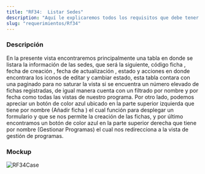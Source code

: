```yaml
---
title: "RF34:  Listar Sedes"
description: "Aquí le explicaremos todos los requisitos que debe tener para poder usar nuestro software."
slug: "requerimientos/Rf34"
---
```



<h3>Descripción</h3>
En la presente vista encontraremos principalmente una tabla en donde se listara la
información de las sedes, que será la siguiente, código ficha , fecha de creación
, fecha de actualización , estado y acciones en donde encontrara los iconos de editar
y cambiar estado, esta tabla contara con una paginado para no saturar la vista si
se encuentra un número elevado de fichas registradas, de igual manera cuenta con
un filtrado por nombre y por fecha como todas las vistas de nuestro programa. Por
otro lado, podemos apreciar un botón de color azul ubicado en la parte superior izquierda
que tiene por nombre (Añadir ficha ) el cual función para desplegar un formulario
y que se nos permite la creación de las fichas, y por último encontramos un botón
de color azul en la parte superior derecha que tiene por nombre (Gestionar Programas)
el cual nos redirecciona a la vista de gestión de programas.

<h3>Mockup</h3>
<Image src={RF34Case} alt="RF34Case" width={3148} height={2270} />
